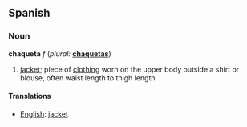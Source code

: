 ==Spanish==
===Noun===
'''chaqueta''' ''f'' (''plural:'' '''[[chaquetas]]''')

# [[jacket]]; piece of [[clothing]] worn on the upper body outside a shirt or blouse, often waist length to thigh length

====Translations====
*[[English]]: [[jacket]]